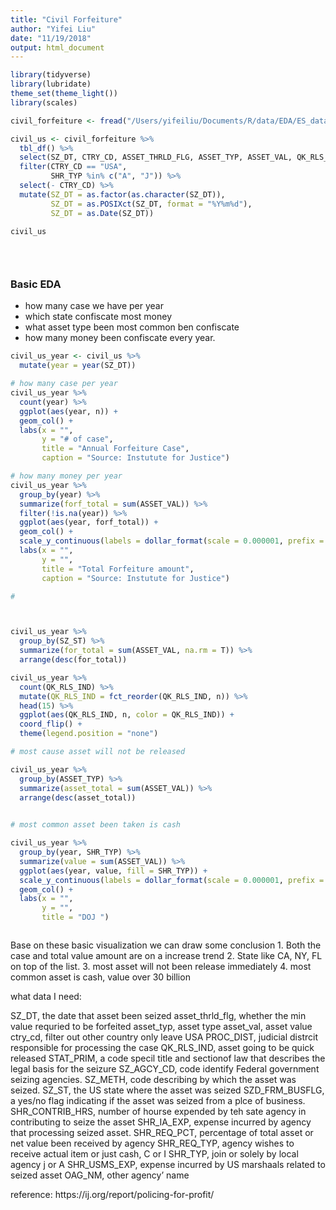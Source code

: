```yaml
---
title: "Civil Forfeiture"
author: "Yifei Liu"
date: "11/19/2018"
output: html_document
---
```



```r
library(tidyverse)
library(lubridate)
theme_set(theme_light())
library(scales)


```



```r
civil_forfeiture <- fread("/Users/yifeiliu/Documents/R/data/EDA/ES_data.csv")

civil_us <- civil_forfeiture %>%
  tbl_df() %>%
  select(SZ_DT, CTRY_CD, ASSET_THRLD_FLG, ASSET_TYP, ASSET_VAL, QK_RLS_IND, STAT_PRIM,SZ_AGCY_CD, SZ_METH, SZ_ST, SZD_FRM_BUSFLG, SHR_CONTRIB_HRS, SHR_IA_EXP, SHR_REQ_PCT, SHR_REQ_TYP, SHR_TYP, SHR_USMS_EXP, OAG_NM) %>% 
  filter(CTRY_CD == "USA",
         SHR_TYP %in% c("A", "J")) %>%
  select(- CTRY_CD) %>% 
  mutate(SZ_DT = as.factor(as.character(SZ_DT)),
         SZ_DT = as.POSIXct(SZ_DT, format = "%Y%m%d"),
         SZ_DT = as.Date(SZ_DT))
  
civil_us


  
```

### Basic EDA

- how many case we have per year
- which state confiscate most money
- what asset type been most common ben confiscate
- how many money been confiscate every year. 


```r

civil_us_year <- civil_us %>%
  mutate(year = year(SZ_DT))

# how many case per year
civil_us_year %>%
  count(year) %>%
  ggplot(aes(year, n)) +
  geom_col() +
  labs(x = "",
       y = "# of case",
       title = "Annual Forfeiture Case",
       caption = "Source: Instutute for Justice")

# how many money per year
civil_us_year %>%
  group_by(year) %>%
  summarize(forf_total = sum(ASSET_VAL)) %>%
  filter(!is.na(year)) %>%
  ggplot(aes(year, forf_total)) +
  geom_col() +
  scale_y_continuous(labels = dollar_format(scale = 0.000001, prefix = "B$")) +
  labs(x = "",
       y = "", 
       title = "Total Forfeiture amount",
       caption = "Source: Instutute for Justice")

# 



civil_us_year %>%
  group_by(SZ_ST) %>%
  summarize(for_total = sum(ASSET_VAL, na.rm = T)) %>%
  arrange(desc(for_total))

civil_us_year %>%
  count(QK_RLS_IND) %>%
  mutate(QK_RLS_IND = fct_reorder(QK_RLS_IND, n)) %>%
  head(15) %>%
  ggplot(aes(QK_RLS_IND, n, color = QK_RLS_IND)) +
  coord_flip() +
  theme(legend.position = "none")

# most cause asset will not be released

civil_us_year %>%
  group_by(ASSET_TYP) %>%
  summarize(asset_total = sum(ASSET_VAL)) %>%
  arrange(desc(asset_total))
  

# most common asset been taken is cash

civil_us_year %>%
  group_by(year, SHR_TYP) %>%
  summarize(value = sum(ASSET_VAL)) %>%
  ggplot(aes(year, value, fill = SHR_TYP)) +
  scale_y_continuous(labels = dollar_format(scale = 0.000001, prefix = "B$")) +
  geom_col() +
  labs(x = "",
       y = "",
       title = "DOJ ")



```

Base on these basic visualization we can draw some conclusion
1. Both the case and total value amount are on a increase trend
2. State like CA, NY, FL on top of the list. 
3. most asset will not been release immediately
4. most common asset is cash, value over  30 billion

















what data I need:

SZ_DT, the date that asset been seized
asset_thrld_flg, whether the min value requried to be forfeited
asset_typ, asset type
asset_val, asset value
ctry_cd, filter out other country only leave USA
PROC_DIST, judicial distrcit responsible for processing the case
QK_RLS_IND, asset going to be quick released
STAT_PRIM, a code specil title and sectionof law that describes the legal basis for the seizure
SZ_AGCY_CD, code identify Federal government seizing agencies. 
SZ_METH, code describing by which the asset was seized. 
SZ_ST, the US state where the asset was seized
SZD_FRM_BUSFLG, a yes/no flag indicating if the asset was seized from a plce of business. 
SHR_CONTRIB_HRS, number of hourse expended by teh sate agency in contributing to seize the asset
SHR_IA_EXP, expense incurred by agency that processing seized asset. 
SHR_REQ_PCT, percentage of total asset or net value been received by agency
SHR_REQ_TYP, agency wishes to receive actual item or just cash, C or I
SHR_TYP, join or solely by local agency j or A
SHR_USMS_EXP, expense incurred by US marshaals related to seized asset
OAG_NM, other agency' name 


reference:
https://ij.org/report/policing-for-profit/
